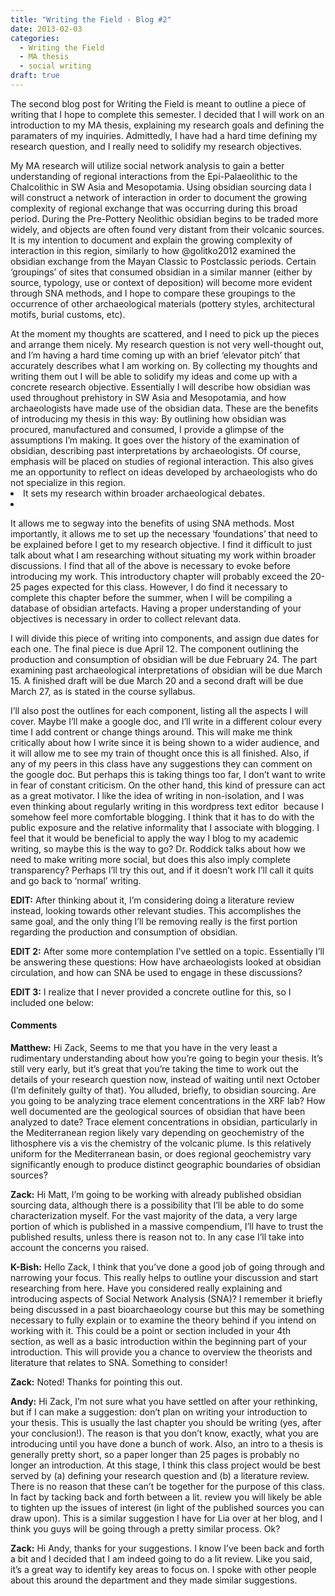 ```yaml
---
title: "Writing the Field - Blog #2"
date: 2013-02-03
categories:
  - Writing the Field
  - MA thesis
  - social writing
draft: true
---
```


The second blog post for Writing the Field is meant to outline a piece of writing that I hope to complete this semester.
I decided that I will work on an introduction to my MA thesis, explaining my research goals and defining the paramaters of my inquiries.
Admittedly, I have had a hard time defining my research question, and I really need to solidify my research objectives.

My MA research will utilize social network analysis to gain a better understanding of regional interactions from the Epi-Palaeolithic to the Chalcolithic in SW Asia and Mesopotamia.
Using obsidian sourcing data I will construct a network of interaction in order to document the growing complexity of regional exchange that was occurring during this broad period.
During the Pre-Pottery Neolithic obsidian begins to be traded more widely, and objects are often found very distant from their volcanic sources.
It is my intention to document and explain the growing complexity of interaction in this region, similarly to how @golitko2012 examined the obsidian exchange from the Mayan Classic to Postclassic periods.
Certain 'groupings' of sites that consumed obsidian in a similar manner (either by source, typology, use or context of deposition) will become more evident through SNA methods, and I hope to compare these groupings to the occurrence of other archaeological materials (pottery styles, architectural motifs, burial customs, etc).

At the moment my thoughts are scattered, and I need to pick up the pieces and arrange them nicely.
My research question is not very well-thought out, and I'm having a hard time coming up with an brief 'elevator pitch' that accurately describes what I am working on.
By collecting my thoughts and writing them out I will be able to solidify my ideas and come up with a concrete research objective. Essentially I will describe how obsidian was used throughout prehistory in SW Asia and Mesopotamia, and how archaeologists have made use of the obsidian data.
These are the benefits of introducing my thesis in this way:
By outlining how obsidian was procured, manufactured and consumed, I provide a glimpse of the assumptions I'm making.
It goes over the history of the examination of obsidian, describing past interpretations by archaeologists.
Of course, emphasis will be placed on studies of regional interaction.
This also gives me an opportunity to reflect on ideas developed by archaeologists who do not specialize in this region.</li>\n	<li>It sets my research within broader archaeological debates.</li>\n	<li>It allows me to segway into the benefits of using SNA methods.
Most importantly, it allows me to set up the necessary 'foundations' that need to be explained before I get to my research objective.
I find it difficult to just talk about what I am researching without situating my work within broader discussions.
I find that all of the above is necessary to evoke before introducing my work.
This introductory chapter will probably exceed the 20-25 pages expected for this class.
However, I do find it necessary to complete this chapter before the summer, when I will be compiling a database of obsidian artefacts.
Having a proper understanding of your objectives is necessary in order to collect relevant data.

I will divide this piece of writing into components, and assign due dates for each one.
The final piece is due April 12.
The component outlining the production and consumption of obsidian will be due February 24.
The part examining past archaeological interpretations of obsidian will be due March 15.
A finished draft will be due March 20 and a second draft will be due March 27, as is stated in the course syllabus.

I'll also post the outlines for each component, listing all the aspects I will cover.
Maybe I'll make a google doc, and I'll write in a different colour every time I add contrent or change things around.
This will make me think critically about how I write since it is being shown to a wider audience, and it will allow me to see my train of thought once this is all finished.
Also, if any of my peers in this class have any suggestions they can comment on the google doc. But perhaps this is taking things too far, I don't want to write in fear of constant criticism.
On the other hand, this kind of pressure can act as a great motivator.
I like the idea of writing in non-isolation, and I was even thinking about regularly writing in this wordpress text editor  because I somehow feel more comfortable blogging.
I think that it has to do with the public exposure and the relative informality that I associate with blogging.
I feel that it would be beneficial to apply the way I blog to my academic writing, so maybe this is the way to go? Dr. Roddick talks about how we need to make writing more social, but does this also imply complete transparency? Perhaps I'll try this out, and if it doesn't work I'll call it quits and go back to 'normal' writing.

**EDIT:**
After thinking about it, I'm considering doing a literature review instead, looking towards other relevant studies.
This accomplishes the same goal, and the only thing I'll be removing really is the first portion regarding the production and consumption of obsidian.

**EDIT 2:**
After some more contemplation I've settled on a topic.
Essentially I'll be answering these questions:
How have archaeologists looked at obsidian circulation, and how can SNA be used to engage in these discussions?

**EDIT 3:**
I realize that I never provided a concrete outline for this, so I included one below:

#### Comments
**Matthew:**
Hi Zack,
Seems to me that you have in the very least a rudimentary understanding about how you're going to begin your thesis.
It's still very early, but it's great that you're taking the time to work out the details of your research question now, instead of waiting until next October (I'm definitely guilty of that).
You alluded, briefly, to obsidian sourcing.
Are you going to be analyzing trace element concentrations in the XRF lab? How well documented are the geological sources of obsidian that have been analyzed to date?
Trace element concentrations in obsidian, particularly in the Mediterranean region likely vary depending on geochemistry of the lithosphere vis a vis the chemistry of the volcanic plume.
Is this relatively uniform for the Mediterranean basin, or does regional geochemistry vary significantly enough to produce distinct geographic boundaries of obsidian sources?

**Zack:**
Hi Matt,
I'm going to be working with already published obsidian sourcing data, although there is a possibility that I'll be able to do some characterization myself.
For the vast majority of the data, a very large portion of which is published in a massive compendium, I'll have to trust the published results, unless there is reason not to.
In any case I'll take into account the concerns you raised.

**K-Bish:**
Hello Zack,
I think that you've done a good job of going through and narrowing your focus.
This really helps to outline your discussion and start researching from here.
Have you considered really explaining and introducing aspects of Social Network Analysis (SNA)?
I remember it briefly being discussed in a past bioarchaeology course but this may be something necessary to fully explain or to examine the theory behind if you intend on working with it.
This could be a point or section included in your 4th section, as well as a basic introduction within the beginning part of your introduction.
This will provide you a chance to overview the theorists and literature that relates to SNA. 
Something to consider!

**Zack:**
Noted!
Thanks for pointing this out.

**Andy:**
Hi Zack,
I'm not sure what you have settled on after your rethinking, but if I can make a suggestion:
don't plan on writing your introduction to your thesis. This is usually the last chapter you should be writing (yes, after your conclusion!).
The reason is that you don't know, exactly, what you are introducing until you have done a bunch of work. Also, an intro to a thesis is generally pretty short, so a paper longer than 25 pages is probably no longer an introduction.
At this stage, I think this class project would be best served by (a) defining your research question and (b) a literature review.
There is no reason that these can't be together for the purpose of this class.
In fact by tacking back and forth between a lit. review you will likely be able to tighten up the issues of interest (in light of the published sources you can draw upon).
This is a similar suggestion I have for Lia over at her blog, and I think you guys will be going through a pretty similar process.
Ok?

**Zack:**
Hi Andy, thanks for your suggestions.
I know I've been back and forth a bit and I decided that I am indeed going to do a lit review. Like you said, it's a great way to identify key areas to focus on.
I spoke with other people about this around the department and they made similar suggestions.
